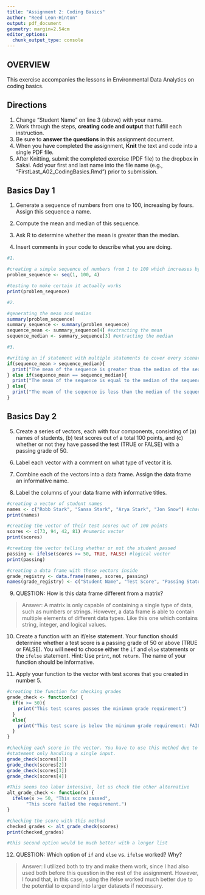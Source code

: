 ```yaml
---
title: "Assignment 2: Coding Basics"
author: "Reed Leon-Hinton"
output: pdf_document
geometry: margin=2.54cm
editor_options: 
  chunk_output_type: console
---
```


## OVERVIEW

This exercise accompanies the lessons in Environmental Data Analytics on coding basics. 

## Directions
1. Change "Student Name" on line 3 (above) with your name.
2. Work through the steps, **creating code and output** that fulfill each instruction.
3. Be sure to **answer the questions** in this assignment document.
4. When you have completed the assignment, **Knit** the text and code into a single PDF file.
5. After Knitting, submit the completed exercise (PDF file) to the dropbox in Sakai. Add your first and last name into the file name (e.g., "FirstLast_A02_CodingBasics.Rmd") prior to submission.



## Basics Day 1

1. Generate a sequence of numbers from one to 100, increasing by fours. Assign this sequence a name. 

2. Compute the mean and median of this sequence. 

3. Ask R to determine whether the mean is greater than the median. 

4. Insert comments in your code to describe what you are doing.

```r
#1. 

#creating a simple sequence of numbers from 1 to 100 which increases by 4 each time called problem_sequence
problem_sequence <- seq(1, 100, 4)

#testing to make certain it actually works
print(problem_sequence)

#2.

#generating the mean and median
summary(problem_sequence)
summary_sequence <- summary(problem_sequence)
sequence_mean <- summary_sequence[4] #extracting the mean
sequence_median <- summary_sequence[3] #extracting the median

#3. 

#writing an if statement with multiple statements to cover every scenario for greater than, equal to, or less than. 
if(sequence_mean > sequence_median){
  print("The mean of the sequence is greater than the median of the sequence")
} else if(sequence_mean == sequence_median){
  print("The mean of the sequence is equal to the median of the sequence")
} else{
  print("The mean of the sequence is less than the median of the sequence")
}


```

## Basics Day 2

5. Create a series of vectors, each with four components, consisting of (a) names of students, (b) test scores out of a total 100 points, and (c) whether or not they have passed the test (TRUE or FALSE) with a passing grade of 50.

6. Label each vector with a comment on what type of vector it is.

7. Combine each of the vectors into a data frame. Assign the data frame an informative name.

8. Label the columns of your data frame with informative titles.

```r

#creating a vector of student names
names <- c("Robb Stark", "Sansa Stark", "Arya Stark", "Jon Snow") #character vector
print(names)

#creating the vector of their test scores out of 100 points
scores <- c(73, 94, 42, 81) #numeric vector
print(scores)

#creating the vector telling whether or not the student passed
passing <- ifelse(scores >= 50, TRUE, FALSE) #logical vector
print(passing)

#creating a data frame with these vectors inside
grade_registry <- data.frame(names, scores, passing)
names(grade_registry) <- c("Student Name", "Test Score", "Passing Status"); print(grade_registry)

```

9. QUESTION: How is this data frame different from a matrix?

> Answer: A matrix is only capable of containing a single type of data, such as numbers or strings. However, a data frame is able to contain multiple elements of different data types. Like this one which contains string, integer, and logical values. 

10. Create a function with an if/else statement. Your function should determine whether a test score is a passing grade of 50 or above (TRUE or FALSE). You will need to choose either the `if` and `else` statements or the `ifelse` statement. Hint: Use `print`, not `return`. The name of your function should be informative.

11. Apply your function to the vector with test scores that you created in number 5. 

```r

#creating the function for checking grades
grade_check <- function(x) {
  if(x >= 50){
    print("This test scores passes the minimum grade requirement")
  }
  else{
    print("This test score is below the minimum grade requirement: FAILURE")
  }
}

#checking each score in the vector. You have to use this method due to the nature of the if
#statement only handling a single input. 
grade_check(scores[1])
grade_check(scores[2])
grade_check(scores[3])
grade_check(scores[4])

#This seems too labor intensive, let us check the other alternative
alt_grade_check <- function(x) {
  ifelse(x >= 50, "This score passed",
       "This score failed the requirement.")
}

#checking the score with this method
checked_grades <- alt_grade_check(scores)
print(checked_grades)

#this second option would be much better with a longer list

```

12. QUESTION: Which option of `if` and `else` vs. `ifelse` worked? Why?

> Answer: I utilized both to try and make them work, since I had also used both before this question in the rest of the assignment. However, I found that, in this case, using the ifelse worked much better due to the potential to expand into larger datasets if necessary. 
